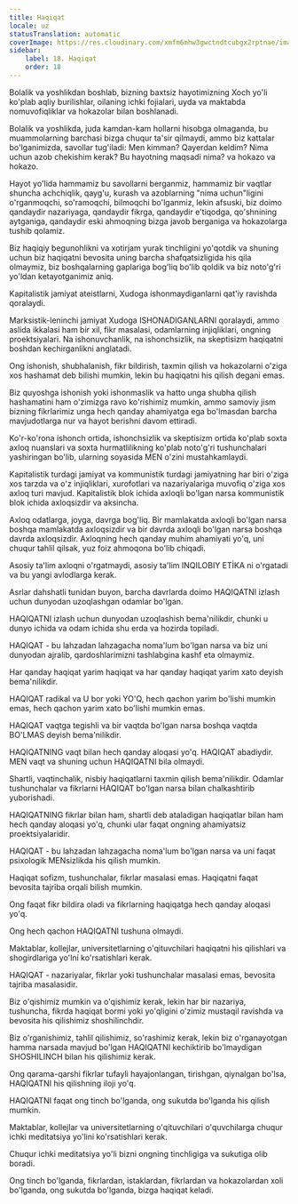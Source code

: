 ```yaml
---
title: Haqiqat
locale: uz
statusTranslation: automatic
coverImage: https://res.cloudinary.com/xmfm6mhw3gwctndtcubgx2rptnae/image/upload/v1740337243/small_cover_educacion_fundamental_a051170f1c.webp
sidebar:
    label: 18. Haqiqat
    order: 18
---
```

Bolalik va yoshlikdan boshlab, bizning baxtsiz hayotimizning Xoch yo'li ko'plab aqliy burilishlar, oilaning ichki fojialari, uyda va maktabda nomuvofiqliklar va hokazolar bilan boshlanadi.

Bolalik va yoshlikda, juda kamdan-kam hollarni hisobga olmaganda, bu muammolarning barchasi bizga chuqur ta'sir qilmaydi, ammo biz kattalar bo'lganimizda, savollar tug'iladi: Men kimman? Qayerdan keldim? Nima uchun azob chekishim kerak? Bu hayotning maqsadi nima? va hokazo va hokazo.

Hayot yo'lida hammamiz bu savollarni berganmiz, hammamiz bir vaqtlar shuncha achchiqlik, qayg'u, kurash va azoblarning "nima uchun"ligini o'rganmoqchi, so'ramoqchi, bilmoqchi bo'lganmiz, lekin afsuski, biz doimo qandaydir nazariyaga, qandaydir fikrga, qandaydir e'tiqodga, qo'shnining aytganiga, qandaydir eski ahmoqning bizga javob berganiga va hokazolarga tushib qolamiz.

Biz haqiqiy begunohlikni va xotirjam yurak tinchligini yo'qotdik va shuning uchun biz haqiqatni bevosita uning barcha shafqatsizligida his qila olmaymiz, biz boshqalarning gaplariga bog'liq bo'lib qoldik va biz noto'g'ri yo'ldan ketayotganimiz aniq.

Kapitalistik jamiyat ateistlarni, Xudoga ishonmaydiganlarni qat'iy ravishda qoralaydi.

Marksistik-leninchi jamiyat Xudoga ISHONADIGANLARNI qoralaydi, ammo aslida ikkalasi ham bir xil, fikr masalasi, odamlarning injiqliklari, ongning proektsiyalari. Na ishonuvchanlik, na ishonchsizlik, na skeptisizm haqiqatni boshdan kechirganlikni anglatadi.

Ong ishonish, shubhalanish, fikr bildirish, taxmin qilish va hokazolarni o'ziga xos hashamat deb bilishi mumkin, lekin bu haqiqatni his qilish degani emas.

Biz quyoshga ishonish yoki ishonmaslik va hatto unga shubha qilish hashamatini ham o'zimizga ravo ko'rishimiz mumkin, ammo samoviy jism bizning fikrlarimiz unga hech qanday ahamiyatga ega bo'lmasdan barcha mavjudotlarga nur va hayot berishni davom ettiradi.

Ko'r-ko'rona ishonch ortida, ishonchsizlik va skeptisizm ortida ko'plab soxta axloq nuanslari va soxta hurmatlilikning ko'plab noto'g'ri tushunchalari yashiringan bo'lib, ularning soyasida MEN o'zini mustahkamlaydi.

Kapitalistik turdagi jamiyat va kommunistik turdagi jamiyatning har biri o'ziga xos tarzda va o'z injiqliklari, xurofotlari va nazariyalariga muvofiq o'ziga xos axloq turi mavjud. Kapitalistik blok ichida axloqli bo'lgan narsa kommunistik blok ichida axloqsizdir va aksincha.

Axloq odatlarga, joyga, davrga bog'liq. Bir mamlakatda axloqli bo'lgan narsa boshqa mamlakatda axloqsizdir va bir davrda axloqli bo'lgan narsa boshqa davrda axloqsizdir. Axloqning hech qanday muhim ahamiyati yo'q, uni chuqur tahlil qilsak, yuz foiz ahmoqona bo'lib chiqadi.

Asosiy ta'lim axloqni o'rgatmaydi, asosiy ta'lim INQILOBIY ETİKA ni o'rgatadi va bu yangi avlodlarga kerak.

Asrlar dahshatli tunidan buyon, barcha davrlarda doimo HAQIQATNI izlash uchun dunyodan uzoqlashgan odamlar bo'lgan.

HAQIQATNI izlash uchun dunyodan uzoqlashish bema'nilikdir, chunki u dunyo ichida va odam ichida shu erda va hozirda topiladi.

HAQIQAT - bu lahzadan lahzagacha noma'lum bo'lgan narsa va biz uni dunyodan ajralib, qardoshlarimizni tashlabgina kashf eta olmaymiz.

Har qanday haqiqat yarim haqiqat va har qanday haqiqat yarim xato deyish bema'nilikdir.

HAQIQAT radikal va U bor yoki YO'Q, hech qachon yarim bo'lishi mumkin emas, hech qachon yarim xato bo'lishi mumkin emas.

HAQIQAT vaqtga tegishli va bir vaqtda bo'lgan narsa boshqa vaqtda BO'LMAS deyish bema'nilikdir.

HAQIQATNING vaqt bilan hech qanday aloqasi yo'q. HAQIQAT abadiydir. MEN vaqt va shuning uchun HAQIQATNI bila olmaydi.

Shartli, vaqtinchalik, nisbiy haqiqatlarni taxmin qilish bema'nilikdir. Odamlar tushunchalar va fikrlarni HAQIQAT bo'lgan narsa bilan chalkashtirib yuborishadi.

HAQIQATNING fikrlar bilan ham, shartli deb ataladigan haqiqatlar bilan ham hech qanday aloqasi yo'q, chunki ular faqat ongning ahamiyatsiz proektsiyalaridir.

HAQIQAT - bu lahzadan lahzagacha noma'lum bo'lgan narsa va uni faqat psixologik MENsizlikda his qilish mumkin.

Haqiqat sofizm, tushunchalar, fikrlar masalasi emas. Haqiqatni faqat bevosita tajriba orqali bilish mumkin.

Ong faqat fikr bildira oladi va fikrlarning haqiqatga hech qanday aloqasi yo'q.

Ong hech qachon HAQIQATNI tushuna olmaydi.

Maktablar, kollejlar, universitetlarning o'qituvchilari haqiqatni his qilishlari va shogirdlariga yo'lni ko'rsatishlari kerak.

HAQIQAT - nazariyalar, fikrlar yoki tushunchalar masalasi emas, bevosita tajriba masalasidir.

Biz o'qishimiz mumkin va o'qishimiz kerak, lekin har bir nazariya, tushuncha, fikrda haqiqat bormi yoki yo'qligini o'zimiz mustaqil ravishda va bevosita his qilishimiz shoshilinchdir.

Biz o'rganishimiz, tahlil qilishimiz, so'rashimiz kerak, lekin biz o'rganayotgan hamma narsada mavjud bo'lgan HAQIQATNI kechiktirib bo'lmaydigan SHOSHILINCH bilan his qilishimiz kerak.

Ong qarama-qarshi fikrlar tufayli hayajonlangan, tirishgan, qiynalgan bo'lsa, HAQIQATNI his qilishning iloji yo'q.

HAQIQATNI faqat ong tinch bo'lganda, ong sukutda bo'lganda his qilish mumkin.

Maktablar, kollejlar va universitetlarning o'qituvchilari o'quvchilarga chuqur ichki meditatsiya yo'lini ko'rsatishlari kerak.

Chuqur ichki meditatsiya yo'li bizni ongning tinchligiga va sukutiga olib boradi.

Ong tinch bo'lganda, fikrlardan, istaklardan, fikrlardan va hokazolardan xoli bo'lganda, ong sukutda bo'lganda, bizga haqiqat keladi.

